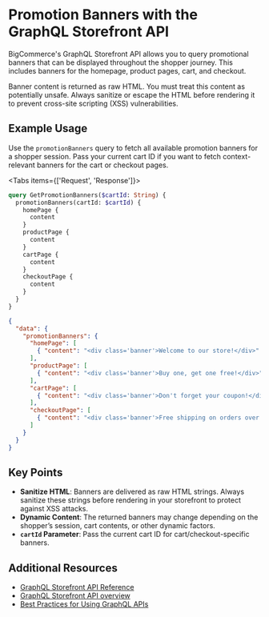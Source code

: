 # Promotion Banners with the GraphQL Storefront API

BigCommerce's GraphQL Storefront API allows you to query promotional banners that can be displayed throughout the shopper journey. This includes banners for the homepage, product pages, cart, and checkout.

<Callout type="warning">
Banner content is returned as raw HTML. You must treat this content as potentially unsafe. Always sanitize or escape the HTML before rendering it to prevent cross-site scripting (XSS) vulnerabilities.
</Callout>

## Example Usage

Use the `promotionBanners` query to fetch all available promotion banners for a shopper session. Pass your current cart ID if you want to fetch context-relevant banners for the cart or checkout pages.

<Tabs items={['Request', 'Response']}>
<Tab>

```graphql filename="Example query: Get all promotion banners" showLineNumbers copy
query GetPromotionBanners($cartId: String) {
  promotionBanners(cartId: $cartId) {
    homePage {
      content
    }
    productPage {
      content
    }
    cartPage {
      content
    }
    checkoutPage {
      content
    }
  }
}
```

</Tab>
<Tab>

```json filename="Example response: Get all promotion banners" showLineNumbers copy
{
  "data": {
    "promotionBanners": {
      "homePage": [
        { "content": "<div class='banner'>Welcome to our store!</div>" }
      ],
      "productPage": [
        { "content": "<div class='banner'>Buy one, get one free!</div>" }
      ],
      "cartPage": [
        { "content": "<div class='banner'>Don't forget your coupon!</div>" }
      ],
      "checkoutPage": [
        { "content": "<div class='banner'>Free shipping on orders over $50!</div>" }
      ]
    }
  }
}
```

</Tab>
</Tabs>

## Key Points

- **Sanitize HTML**: Banners are delivered as raw HTML strings. Always sanitize these strings before rendering in your storefront to protect against XSS attacks.
- **Dynamic Content**: The returned banners may change depending on the shopper’s session, cart contents, or other dynamic factors.
- **`cartId` Parameter**: Pass the current cart ID for cart/checkout-specific banners.

## Additional Resources
- [GraphQL Storefront API Reference](/graphql-storefront/reference#group-Operations-Queries)
- [GraphQL Storefront API overview](/docs/storefront/graphql)
- [Best Practices for Using GraphQL APIs](/docs/storefront/graphql/best-practices)
